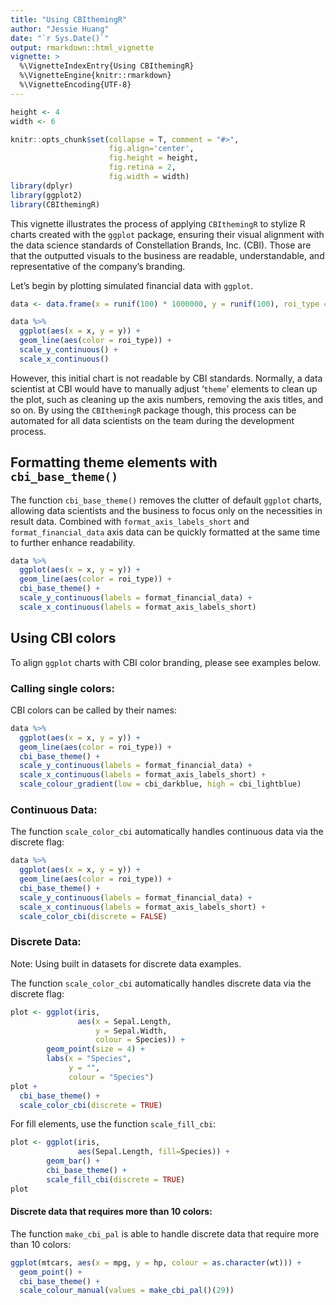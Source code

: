 ```yaml
---
title: "Using CBIthemingR"
author: "Jessie Huang"
date: "`r Sys.Date()`"
output: rmarkdown::html_vignette
vignette: >
  %\VignetteIndexEntry{Using CBIthemingR}
  %\VignetteEngine{knitr::rmarkdown}
  %\VignetteEncoding{UTF-8}
---
```


```r
height <- 4
width <- 6

knitr::opts_chunk$set(collapse = T, comment = "#>", 
                      fig.align='center',
                      fig.height = height,
                      fig.retina = 2,
                      fig.width = width)
library(dplyr)
library(ggplot2)
library(CBIthemingR)
```

This vignette illustrates the process of applying `CBIthemingR` to stylize R charts created with the `ggplot` package, ensuring their visual alignment with the data science standards of Constellation Brands, Inc. (CBI). Those are that the outputted visuals to the business are readable, understandable, and representative of the company's branding. 

Let's begin by plotting simulated financial data with `ggplot`.

```r
data <- data.frame(x = runif(100) * 1000000, y = runif(100), roi_type = sample(1:2, 100, replace = T))
```

```r
data %>%
  ggplot(aes(x = x, y = y)) + 
  geom_line(aes(color = roi_type)) +
  scale_y_continuous() +
  scale_x_continuous()
```

However, this initial chart is not readable by CBI standards. Normally, a data scientist at CBI would have to manually adjust '`theme`' elements to clean up the plot, such as cleaning up the axis numbers, removing the axis titles, and so on. By using the `CBIthemingR` package though, this process can be automated for all data scientists on the team during the development process. 

\newpage 
## Formatting theme elements with `cbi_base_theme()`

The function `cbi_base_theme()` removes the clutter of default `ggplot` charts, allowing data scientists and the business to focus only on the necessities in result data. Combined with `format_axis_labels_short` and `format_financial_data` axis data can be quickly formatted at the same time to further enhance readability.

```r
data %>%
  ggplot(aes(x = x, y = y)) + 
  geom_line(aes(color = roi_type)) +
  cbi_base_theme() +
  scale_y_continuous(labels = format_financial_data) +
  scale_x_continuous(labels = format_axis_labels_short)
```

## Using CBI colors

To align `ggplot` charts with CBI color branding, please see examples below.  

### Calling single colors:

CBI colors can be called by their names:
```r
data %>%
  ggplot(aes(x = x, y = y)) + 
  geom_line(aes(color = roi_type)) +
  cbi_base_theme() +
  scale_y_continuous(labels = format_financial_data) +
  scale_x_continuous(labels = format_axis_labels_short) +
  scale_colour_gradient(low = cbi_darkblue, high = cbi_lightblue)
```


### Continuous Data:

The function `scale_color_cbi` automatically handles continuous data via the discrete flag:
```r
data %>%
  ggplot(aes(x = x, y = y)) + 
  geom_line(aes(color = roi_type)) +
  cbi_base_theme() +
  scale_y_continuous(labels = format_financial_data) +
  scale_x_continuous(labels = format_axis_labels_short) +
  scale_color_cbi(discrete = FALSE)
```

### Discrete Data:
Note: Using built in datasets for discrete data examples.  

The function `scale_color_cbi` automatically handles discrete data via the discrete flag: 
```r
plot <- ggplot(iris,
               aes(x = Sepal.Length,
                   y = Sepal.Width,
                   colour = Species)) +
        geom_point(size = 4) +
        labs(x = "Species",
             y = "",
             colour = "Species")
plot + 
  cbi_base_theme() +
  scale_color_cbi(discrete = TRUE)
```
For fill elements, use the function `scale_fill_cbi`:
```r
plot <- ggplot(iris,
               aes(Sepal.Length, fill=Species)) +
        geom_bar() +
        cbi_base_theme() +
        scale_fill_cbi(discrete = TRUE)
plot
```

#### Discrete data that requires more than 10 colors:

The function `make_cbi_pal` is able to handle discrete data that require more than 10 colors:
```r
ggplot(mtcars, aes(x = mpg, y = hp, colour = as.character(wt))) +
  geom_point() +
  cbi_base_theme() +
  scale_colour_manual(values = make_cbi_pal()(29))
```
